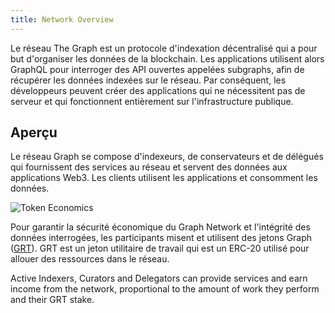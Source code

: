 ```yaml
---
title: Network Overview
---
```


Le réseau The Graph est un protocole d'indexation décentralisé qui a pour but d'organiser les données de la blockchain. Les applications utilisent alors GraphQL pour interroger des API ouvertes appelées subgraphs, afin de récupérer les données indexées sur le réseau. Par conséquent, les développeurs peuvent créer des applications qui ne nécessitent pas de serveur et qui fonctionnent entièrement sur l'infrastructure publique.

## Aperçu

Le réseau Graph se compose d'indexeurs, de conservateurs et de délégués qui fournissent des services au réseau et servent des données aux applications Web3. Les clients utilisent les applications et consomment les données.

![Token Economics](/img/Network-roles@2x.png)

Pour garantir la sécurité économique du Graph Network et l'intégrité des données interrogées, les participants misent et utilisent des jetons Graph ([GRT](/tokenomics)). GRT est un jeton utilitaire de travail qui est un ERC-20 utilisé pour allouer des ressources dans le réseau.

Active Indexers, Curators and Delegators can provide services and earn income from the network, proportional to the amount of work they perform and their GRT stake.
